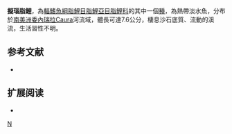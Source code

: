 {{Speciesbox 
| taxon = Bryconops imitator
| status = LC
| status_system = IUCN3.1
| authority =  [[Chernoff|Chernoff]] & [[Machado-Allison|Machado-Allison]], 2002
| synonyms = 
}}
'''擬瑙脂鯉'''，為[[輻鰭魚綱|輻鰭魚綱]][[脂鯉目|脂鯉目]][[脂鯉亞目|脂鯉亞目]][[脂鯉科|脂鯉科]]的其中一個[[種|種]]，為熱帶淡水魚，分布於[[南美洲|南美洲]][[委內瑞拉|委內瑞拉]]Caura河流域，體長可達7.6公分，棲息沙石底質、流動的溪流，生活習性不明。

==参考文献==
{{refbegin}}
*{{FishBase_species|genus=Bryconops|species=imitator|year=2013|month=11}}
{{refend}}

== 扩展阅读 ==
{{refbegin}}
*{{wikispecies-inline|Bryconops imitator|擬瑙脂鯉}}
{{refend}}
{{Taxonbar|from=Q5547360}}

[[Category:瑙脂鯉屬|N]]


{{魚類小作品}}